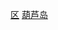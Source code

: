 {{Catnav|頁面分類|...|市辖区|辽宁市辖区}}
{{Catnav|頁面分類|...|辽宁县级行政区|葫芦岛区县市}}
{{Catnav|頁面分類|...|辽宁地级市|葫芦岛|葫芦岛行政区划|葫芦岛区县市}}
[[Category:葫芦岛区县市|区]]
[[Category:辽宁市辖区|葫芦岛]]
{{catmore|龙港区|葫芦岛市龙港区}}